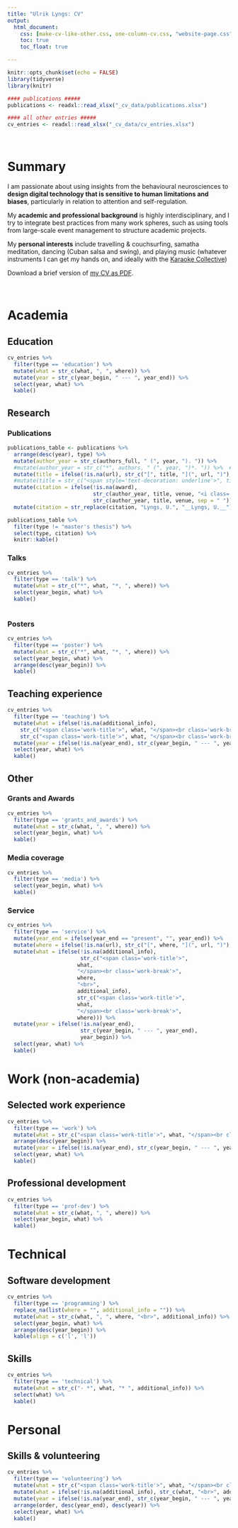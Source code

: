```yaml
---
title: "Ulrik Lyngs: CV"
output:
  html_document:
    css: [make-cv-like-other.css, one-column-cv.css, "website-page.css", "style.css", "academicons-1.8-2.6/css/academicons.min.css"]
    toc: true
    toc_float: true

---
```



```r
knitr::opts_chunk$set(echo = FALSE)
library(tidyverse)
library(knitr)

#### publications #####
publications <- readxl::read_xlsx("_cv_data/publications.xlsx")

#### all other entries #####
cv_entries <- readxl::read_xlsx("_cv_data/cv_entries.xlsx")

```

<br>

# Summary

I am passionate about using insights from the behavioural neurosciences to **design digital technology that is sensitive to human limitations and biases**, particularly in relation to attention and self-regulation.

My **academic and professional background** is highly interdisciplinary, and I try to integrate best practices from many work spheres, such as using tools from large-scale event management to structure academic projects.

My **personal interests** include travelling & couchsurfing, samatha meditation, dancing (Cuban salsa and swing), and playing music (whatever instruments I can get my hands on, and ideally with the [Karaoke Collective](https://karaokecollective.com))

Download a brief version of [my CV as PDF](https://github.com/ulyngs/pagedown-cv/raw/master/_pdfs/lyngs_cv_2019_april.pdf).

<br>

# Academia
## Education {.education .nohead}
```r
cv_entries %>% 
  filter(type == 'education') %>% 
  mutate(what = str_c(what, ", ", where)) %>% 
  mutate(year = str_c(year_begin, " --- ", year_end)) %>% 
  select(year, what) %>% 
  kable()
```

## Research {.tabset .output-header}
### Publications {.nohead .publications}
```r
publications_table <- publications %>%
  arrange(desc(year), type) %>%
  mutate(author_year = str_c(authors_full, " (", year, "). ")) %>%
  #mutate(author_year = str_c("*", authors, " (", year, ")*. ")) %>%  #italicise authors and year
  mutate(title = ifelse(!is.na(url), str_c("[", title, "](", url, ")"), title)) %>% #turn title into link
  #mutate(title = str_c("<span style='text-decoration: underline'>", title, "</span>")) %>% #underline title
  mutate(citation = ifelse(!is.na(award),
                           str_c(author_year, title, venue, "<i class='fas fa-award'></i><em>", award, "</em>", sep = " "),
                           str_c(author_year, title, venue, sep = " "))) %>%
  mutate(citation = str_replace(citation, "Lyngs, U.", "__Lyngs, U.__")) # make my name bold

publications_table %>%
  filter(type != "master's thesis") %>%
  select(type, citation) %>%
  knitr::kable()

```

### Talks {.nohead .talks}
```r
cv_entries %>% 
  filter(type == 'talk') %>% 
  mutate(what = str_c("*", what, "*, ", where)) %>% 
  select(year_begin, what) %>% 
  kable()
  
```

### Posters {.nohead .posters}
```r
cv_entries %>% 
  filter(type == 'poster') %>%
  mutate(what = str_c("*", what, "*, ", where)) %>% 
  select(year_begin, what) %>% 
  arrange(desc(year_begin)) %>% 
  kable()
```

## Teaching experience {.teaching .service .nohead}
```r
cv_entries %>% 
  filter(type == 'teaching') %>% 
  mutate(what = ifelse(!is.na(additional_info), 
    str_c("<span class='work-title'>", what, "</span><br class='work-break'>", where, "<br>", additional_info),
    str_c("<span class='work-title'>", what, "</span><br class='work-break'>", where))) %>% 
  mutate(year = ifelse(!is.na(year_end), str_c(year_begin, " --- ", year_end), year_begin)) %>% 
  select(year, what) %>% 
  kable()
```

## Other {.tabset .output-header}
### Grants and Awards {.grants .nohead}
```r
cv_entries %>% 
  filter(type == 'grants_and_awards') %>% 
  mutate(what = str_c(what, ", ", where)) %>% 
  select(year_begin, what) %>% 
  kable()
```


### Media coverage {.media .nohead}
```r
cv_entries %>% 
  filter(type == 'media') %>%
  select(year_begin, what) %>% 
  kable()
```

### Service {.service .nohead}
```r
cv_entries %>% 
  filter(type == 'service') %>% 
  mutate(year_end = ifelse(year_end == "present", "", year_end)) %>%
  mutate(where = ifelse(!is.na(url), str_c("[", where, "](", url, ")"), where)) %>% 
  mutate(what = ifelse(!is.na(additional_info),
                       str_c("<span class='work-title'>", 
                      what,
                      "</span><br class='work-break'>", 
                      where,
                      "<br>",
                      additional_info),
                      str_c("<span class='work-title'>", 
                      what,
                      "</span><br class='work-break'>", 
                      where))) %>% 
  mutate(year = ifelse(!is.na(year_end), 
                       str_c(year_begin, " --- ", year_end),
                       year_begin)) %>% 
  select(year, what) %>% 
  kable()

```


# Work (non-academia)
## Selected work experience {.work .nohead .vertical-top}
```r
cv_entries %>% 
  filter(type == 'work') %>% 
  mutate(what = str_c("<span class='work-title'>", what, "</span><br class='work-break'>", where, "<br>", additional_info)) %>% 
  arrange(desc(year_begin)) %>% 
  mutate(year = ifelse(!is.na(year_end), str_c(year_begin, " --- ", year_end), year_begin)) %>% 
  select(year, what) %>% 
  kable()
```

## Professional development {.prof-dev .nohead}
```r
cv_entries %>% 
  filter(type == 'prof-dev') %>% 
  mutate(what = str_c(what, ", ", where)) %>% 
  select(year_begin, what) %>% 
  kable()
```

# Technical
## Software development {.cv-table .nohead .vertical-top}
```r
cv_entries %>% 
  filter(type == 'programming') %>% 
  replace_na(list(where = "", additional_info = "")) %>% 
  mutate(what = str_c(what, ", ", where, "<br>", additional_info)) %>% 
  select(year_begin, what) %>% 
  arrange(desc(year_begin)) %>% 
  kable(align = c('l', 'l'))
```

## Skills {.technical .nohead}
```r
cv_entries %>% 
  filter(type == 'technical') %>% 
  mutate(what = str_c("- *", what, "* ", additional_info)) %>% 
  select(what) %>% 
  kable()
```


# Personal
## Skills & volunteering {.personal .service .nohead}
```r
cv_entries %>%
  filter(type == 'volunteering') %>%
  mutate(what = str_c("<span class='work-title'>", what, "</span><br class='work-break'>", where)) %>%
  mutate(what = ifelse(!is.na(additional_info), str_c(what, "<br>", additional_info), what)) %>%
  mutate(year = ifelse(!is.na(year_end), str_c(year_begin, " --- ", year_end), year_begin)) %>%
  arrange(order, desc(year_end), desc(year)) %>%
  select(year, what) %>%
  kable()
```


